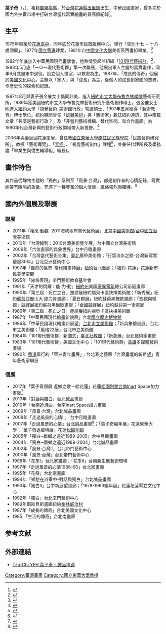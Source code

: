 {{多個問題|
{{autobiography}}
{{BLPsources}}
{{copy edit|time=2013-03-09T06:34:57+00:00}}
}}
'''葉子奇'''（{{lang-en|Tzu chi Yeh}}，{{bd|1957年||}}），祖籍[[廣東|廣東]][[梅縣|梅縣]]，於[[台灣|台灣]][[花蓮縣|花蓮縣]][[玉里鎮|玉里鎮]]出生，中華民國畫家，曾多次於國內外拍賣市場中打破台灣當代寫實繪畫的最高價紀錄<ref>{{cite news |author1=謝宗璋 |title=國際拍賣市場屢創臺灣繪畫最高價紀錄 寫實畫家葉子奇 花蓮跳浪藝術節展出山在花蓮．太魯閣 |url=http://www.ksnews.com.tw/index.php/news/contents_page/0001538353 |accessdate=2022-04-12 |work=更生日報 |date=2021-10-27}}</ref>。

==生平==
1975年畢業於[[花蓮高中|花蓮高中]]，同年底於花蓮市民眾服務中心，舉行「告別十七 ─ 十八歲個展」。1977年[[國立臺灣藝術大學|國立藝專]]肄業，1981年自[[中國文化大學|中國文化大學]]美術系西畫組畢業。<ref>{{cite news |title=「返鄉之歌—給花蓮」葉子奇2017個展在松園別館 |url=https://www.cna.com.tw/postwrite/detail/224378 |accessdate=2022-04-12 |agency=中央社 |date=2017-11-21}}</ref>

1982年年底加入中華民國現代畫學會，他熱情發起並組織「[[101現代藝術群|101現代藝術群]]」<ref>{{cite web |title=101現代藝術群 |url=https://memory.culture.tw/Home/Detail?Id=1653329&IndexCode=online_metadata |website=文化部國家文化記憶庫 |accessdate=2022-04-12}}</ref>，1983年5月底「一○一現代藝術群」第一次聯展，他展出軍人主題的寫實畫作，同年6月底自軍中退役，設立個人畫室，以教畫為生。1987年，「成長的傳奇」個展於[[原臺灣教育會館|美國文化中心]]，主題以「家人」與「成長」為主，從個人的成長到家國的遷異，作歷史性的探索和紀錄。

1987年8月與妻子張金催女士偕同赴美，進入[[紐約市立大學|紐約市立大學]][[布魯克林學院|布魯克林學院]]藝術研究所，1989年獲美國紐約市立大學布魯克林藝術研究所藝術創作碩士。張金催女士則進入[[紐約大學|紐約大學]]「視覺藝術-美術館行政」攻讀碩士、1997年五月獲得「藝術教育」博士學位。紐約期間曾任「[[雄獅美術|雄獅美術]]」與「藝術家」雜誌紐約通訊，其中兩篇文章「甚麼是藝術行政？」及「非營利藝術機構、替代空間、和合作畫廊」為1990年代台灣新興的藝術行政領域帶入新視野。<ref>{{cite news |author1=田德財 |title=藝壇金童玉女葉子奇與張金催 |url=http://www.ksnews.com.tw/index.php/news/detail/0000745583 |accessdate=2022-04-12 |work=更生日報 |date=2015-04-04}}</ref>

2006年與妻返回花蓮定居，曾任教[[國立東華大學原住民民族學院|國立東華大學原住民民族學院]]「民族藝術研究所」，教授「藝術導覽」、「[[素描|素描]]」、「視覺藝術創作」課程<ref>{{cite news |title=葉子奇展畫作 豔驚四座 |url=https://news.ltn.com.tw/news/local/paper/174904 |accessdate=2022-04-12 |work=自由時報 |date=2007-12-13}}</ref>，並兼任代理所長及學務處「畢業生與僑生輔導組」組長)。

==畫作特色==
其作品從靜物主題的「獨白」系列至「風景‧台灣」，都是創作者的心情記錄，寫實而帶有隱喻的象徵，充滿了一種豐富的個人情懷，風格強烈而獨特。<ref>{{cite news |title=加力畫廊「2021台北藝博」將以探索人與自然環境為議題 呈現臺灣當代藝術家郭英聲、葉子奇、周珠旺等多位藝術家作品 |url=https://artemperor.tw/focus/4397 |accessdate=2022-04-12 |work=非池中藝術網 |date=2021-10-18}}</ref>

==國內外個展及聯展==
{{Refimprove section|time=2022-04-12T09:27:14+00:00}}
===聯展===
*2011年「複感·動觀─2011海峽兩岸當代藝術展」[[北京|北京]][[中國美術館|中國美術館]]/[[台中|台中]][[國立台灣美術館|國立台灣美術館]]
*2010年「台灣報到：2010台灣美術雙年展」台中國立台灣美術館
*2006年「六位畫家的具象世界」台中月臨畫廊
*2002年「台灣當代藝術全集」[[臺北市|臺北]]鳳甲美術館；「行雲流水之歌-台灣新寫實繪畫30年」台北亞洲藝術中心
*1997年「自然的氣勢-當代繪畫特展」[[紐約|紐約]]台北藝廊；「紐約-花蓮」[[花蓮縣|花蓮]]新市民美學空間
*1995年「線條表現」帝門藝術教育基金會
*1991年「天才的閃耀：能‧力‧動」[[紐約州|紐約州]]美國[[奇異電氣|奇異電氣]]總公司前庭畫廊
*1990年「第三屆：死亡之日」邀請展紐約揣貝卡區抉擇美術館；「新秀展」紐約[[蘇荷|蘇荷]]亞歷山大·謬力肯畫廊；「夏日群展」紐約蘇荷黑裡歐畫廊；「宏觀與微觀」競賽展紐約蘇荷黑里歐畫廊；「全國競賽展」紐約蘇荷第一街畫廊
*1989年「第二屆：死亡之日」邀請展紐約揣貝卡區抉擇美術館
*1987年「中華民國現代繪畫新貌展」台北[[國立歷史博物館|國立歷史博物館]]
*1986年「中華民國現代繪畫新展望」[[台北市立美術館|台北市立美術館]]；「新具象繪畫展」台北市立美術館；「風格22展」台北市立美術館
*1984年「101現代藝術群，新圖式」[[臺北社教館|臺北社教館]]；「新象展」台北藝術家畫廊
*1983年「101現代藝術群」美國文化中心；「101現代藝術群」[[高雄市|高雄]]多媒體藝術廣場
*1980年 [[香港|香港]]舉行的「亞洲青年畫展」；台北春之藝廊「台灣畫壇的新希望」青年藝術家聯展

=== 個展 ===
*2017年「葉子奇個展 返鄉之歌－給花蓮」花蓮[[松園別館|松園別館]][[台南|台南]]Inart Space加力畫廊<ref>{{cite news |author1=孫曉彤 |title=可見與不可見的故鄉 寫在葉子奇個展「返鄉之歌——給花蓮」之前 |url=https://www.artist-magazine.com/edcontent_d.php?lang=tw&tb=8&id=2338 |accessdate=2022-04-12 |work=藝術收藏＋設計 Art Collection + Design |issue=123 |date=2017年12月}}</ref>
*2013年「對話與獨白」台北誠品畫廊
*2010年「台南追想曲」台南Inart Space加力畫廊
*2009年「風景‧台灣」台北誠品畫廊
*2008年「走過風景的心情II」 台中月臨畫廊
*2007年「走過風景的心情」台北誠品畫廊<ref>{{cite news |author1=張謙 |title=畫家葉子奇以古典威尼斯畫法展示花蓮之美 |url=https://www.epochtimes.com/b5/7/5/5/n1700785.htm |accessdate=2022-04-12 |work=大紀元 |agency=中央社 |date=2007-05-05}}</ref>；「葉子奇編年展」花蓮東華大學；「葉子奇返鄉特展」花蓮[[松園別館|松園別館]]
*2005年「獨白─離鄉之遠近1989-2005」台中月臨畫廊
*2004年「獨白─離鄉之遠近1989-2004」台北誠品畫廊
*2002年「風景‧台灣II」台北帝門藝術中心
*2000年「風景‧台灣」台北帝門藝術中心
*1998年「花季I」台北家畫廊；「花季II」台南新生態藝術環境
*1997年「走過風景的心情1988-96」台北家畫廊
*1995年「花祭」台北家畫廊
*1994年「鄉愁在浴室中-對話與獨白」台北誠品畫廊
*1993年「獨白II」台中新展望畫廊；「1978-1993編年展」花蓮花蓮縣立文化中心
*1992年「獨白」台北玄門藝術中心
*1989年衛斯貝斯畫廊紐約[[格林威治村|格林威治村]]
*1987年「成長的傳奇」台北美國文化中心
*1985 「生活的傳奇」台北南畫廊

==参考文献==
{{reflist}}

==外部連結==
*[https://www.eslitegallery.com/authors/tzu-chi-yeh-%E8%91%89%E5%AD%90%E5%A5%87/#1506494569116-66c51e87-a88e Tzu-Chi YEH 葉子奇 – 誠品畫廊]

[[Category:臺灣畫家|Category:臺灣畫家]]
[[Category:國立東華大學教授|Category:國立東華大學教授]]